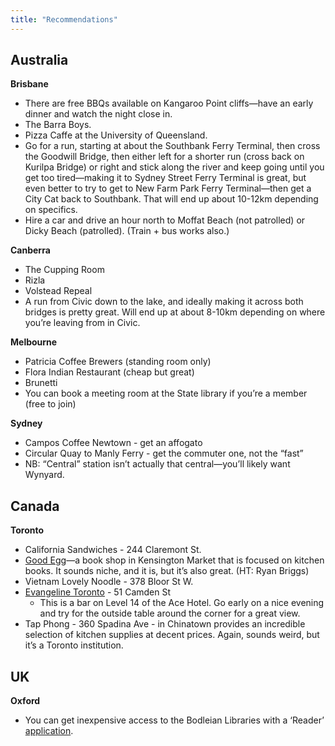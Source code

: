 ```yaml
---
title: "Recommendations"
---
```


## Australia

**Brisbane**

- There are free BBQs available on Kangaroo Point cliffs---have an early dinner and watch the night close in.
- The Barra Boys.
- Pizza Caffe at the University of Queensland.
- Go for a run, starting at about the Southbank Ferry Terminal, then cross the Goodwill Bridge, then either left for a shorter run (cross back on Kurilpa Bridge) or right and stick along the river and keep going until you get too tired---making it to Sydney Street Ferry Terminal is great, but even better to try to get to New Farm Park Ferry Terminal---then get a City Cat back to Southbank. That will end up about 10-12km depending on specifics.
- Hire a car and drive an hour north to Moffat Beach (not patrolled) or Dicky Beach (patrolled). (Train + bus works also.)

**Canberra**

- The Cupping Room
- Rizla
- Volstead Repeal
- A run from Civic down to the lake, and ideally making it across both bridges is pretty great. Will end up at about 8-10km depending on where you're leaving from in Civic.

**Melbourne**

- Patricia Coffee Brewers (standing room only)
- Flora Indian Restaurant (cheap but great)
- Brunetti
- You can book a meeting room at the State library if you're a member (free to join)

**Sydney**

- Campos Coffee Newtown - get an affogato
- Circular Quay to Manly Ferry - get the commuter one, not the "fast" 
- NB: "Central" station isn't actually that central---you'll likely want Wynyard.

## Canada

**Toronto**

- California Sandwiches - 244 Claremont St.
- [Good Egg](https://goodegg.ca)---a book shop in Kensington Market that is focused on kitchen books. It sounds niche, and it is, but it's also great. (HT: Ryan Briggs)
- Vietnam Lovely Noodle - 378 Bloor St W.
- [Evangeline Toronto](https://www.evangelinetoronto.com) - 51 Camden St
  - This is a bar on Level 14 of the Ace Hotel. Go early on a nice evening and try for the outside table around the corner for a great view.
- Tap Phong -  360 Spadina Ave - in Chinatown provides an incredible selection of kitchen supplies at decent prices. Again, sounds weird, but it's a Toronto institution.
  

## UK

**Oxford**

- You can get inexpensive access to the Bodleian Libraries with a 'Reader' [application](https://www.bodleian.ox.ac.uk/join-the-libraries/apply).


